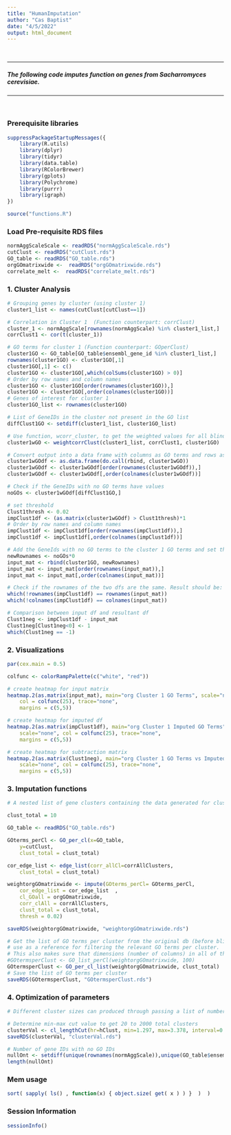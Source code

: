 ```yaml
---
title: "HumanImputation"
author: "Cas Baptist"
date: "4/5/2022"
output: html_document
---
```


</br>

***

##### The following code imputes function on genes from Sacharromyces cerevisiae. 

***

</br>

### Prerequisite libraries

```r

suppressPackageStartupMessages({
    library(R.utils)
    library(dplyr)
    library(tidyr)
    library(data.table)
    library(RColorBrewer)
    library(gplots)
    library(Polychrome)
    library(purrr)
    library(igraph)
})

source("functions.R")

```

### Load Pre-requisite RDS files 

```r

normAggScaleScale <- readRDS("normAggScaleScale.rds")
cutClust <- readRDS("cutClust.rds")
GO_table <- readRDS("GO_table.rds")
orgGOmatrixwide <-  readRDS("orgGOmatrixwide.rds")
correlate_melt <-  readRDS("correlate_melt.rds")

```

### 1. Cluster Analysis

```r

# Grouping genes by cluster (using cluster 1)
cluster1_list <- names(cutClust[cutClust==1])

# Correlation in Cluster 1  (Function counterpart: corrClust)
cluster_1 <- normAggScale[rownames(normAggScale) %in% cluster1_list,]
corrClust1 <- cor(t(cluster_1))

# GO terms for cluster 1 (Function counterpart: GOperClust)
cluster1GO <- GO_table[GO_table$ensembl_gene_id %in% cluster1_list,]
rownames(cluster1GO) <- cluster1GO[,1] 
cluster1GO[,1] <- c()
cluster1GO <- cluster1GO[,which(colSums(cluster1GO) > 0)]
# Order by row names and column names
cluster1GO <- cluster1GO[order(rownames(cluster1GO)),]
cluster1GO <- cluster1GO[,order(colnames(cluster1GO))]
# Genes of interest for cluster 1
cluster1GO_list <- rownames(cluster1GO)

# List of GeneIDs in the cluster not present in the GO list
diffClust1GO <- setdiff(cluster1_list, cluster1GO_list)

# Use function, wcorr_cluster, to get the weighted values for all blinded genes in cluster 1
cluster1wGO <- weightcorrClust(cluster1_list, corrClust1, cluster1GO)

# Convert output into a data frame with columns as GO terms and rows as gene names
cluster1wGOdf <- as.data.frame(do.call(rbind, cluster1wGO))
cluster1wGOdf <- cluster1wGOdf[order(rownames(cluster1wGOdf)),]
cluster1wGOdf <- cluster1wGOdf[,order(colnames(cluster1wGOdf))]

# Check if the GeneIDs with no GO terms have values
noGOs <- cluster1wGOdf[diffClust1GO,]

# set threshold
Clust1thresh <- 0.02
impClust1df <- (as.matrix(cluster1wGOdf) > Clust1thresh)*1
# Order by row names and column names
impClust1df <- impClust1df[order(rownames(impClust1df)),]
impClust1df <- impClust1df[,order(colnames(impClust1df))]

# Add the GeneIds with no GO terms to the cluster 1 GO terms and set them to zero. This will serve as the input (original) matrix
newRownames <- noGOs*0
input_mat <- rbind(cluster1GO, newRownames)
input_mat <- input_mat[order(rownames(input_mat)),]
input_mat <- input_mat[,order(colnames(input_mat))]

# Check if the rownames of the two dfs are the same. Result should be: integer(0)
which(!rownames(impClust1df) == rownames(input_mat))
which(!colnames(impClust1df) == colnames(input_mat))

# Comparison between input df and resultant df
Clust1neg <- impClust1df - input_mat
Clust1neg[Clust1neg<0] <- 1
which(Clust1neg == -1)

```

### 2. Visualizations

```r

par(cex.main = 0.5)

colfunc <- colorRampPalette(c("white", "red"))

# create heatmap for input matrix
heatmap.2(as.matrix(input_mat), main="org Cluster 1 GO Terms", scale="none",
    col = colfunc(25), trace="none", 
    margins = c(5,5))

# create heatmap for imputed df
heatmap.2(as.matrix(impClust1df), main="org Cluster 1 Imputed GO Terms", 
    scale="none", col = colfunc(25), trace="none", 
    margins = c(5,5))

# create heatmap for subtraction matrix
heatmap.2(as.matrix(Clust1neg), main="org Cluster 1 GO Terms vs Imputed GO Terms", 
    scale="none", col = colfunc(25), trace="none", 
    margins = c(5,5))

```

### 3. Imputation functions

```r

# A nested list of gene clusters containing the data generated for cluster analysis. 

clust_total = 10

GO_table <- readRDS("GO_table.rds")

GOterms_perCl <- GO_per_cl(x=GO_table,
    y=cutClust,
    clust_total = clust_total)

cor_edge_list <- edge_list(corr_allCl=corrAllClusters,
    clust_total = clust_total)

weightorgGOmatrixwide <- impute(GOterms_perCl= GOterms_perCl,
    cor_edge_list = cor_edge_list  ,
    cl_GOall = orgGOmatrixwide, 
    corr_clAll = corrAllClusters,
    clust_total = clust_total,
    thresh = 0.02)

saveRDS(weightorgGOmatrixwide, "weightorgGOmatrixwide.rds")

# Get the list of GO terms per cluster from the original db (before blinding) to
# use as a reference for filtering the relevant GO terms per cluster.
# This also makes sure that dimensions (number of columns) in all of the trials are equal.
#GOtermsperClust <- GO_list_perCl(weightorgGOmatrixwide, 100)
GOtermsperClust <- GO_per_cl_list(weightorgGOmatrixwide, clust_total)
# Save the list of GO terms per cluster
saveRDS(GOtermsperClust, "GOtermsperClust.rds")

```

### 4. Optimization of parameters

```r

# Different cluster sizes can produced through passing a list of numbers as denominators of hClust$height  

# Determine min-max cut value to get 20 to 2000 total clusters
clusterVal <- cl_lengthCut(hr=hClust, min=1.297, max=3.378, interval=0.001)
saveRDS(clusterVal, "clusterVal.rds")

# Number of gene IDs with no GO IDs
nullOnt <- setdiff(unique(rownames(normAggScale)),unique(GO_table$ensembl_gene_id))
length(nullOnt)
```

### Mem usage

```r
sort( sapply( ls() , function(x) { object.size( get( x ) ) }  )  )
```

### Session Information 

```r

sessionInfo()

```
